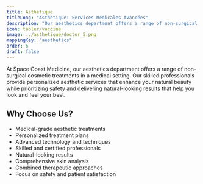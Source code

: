 ```yaml
---
title: Asthetique
titleLong: "Asthetique: Services Médicales Avancées"
description: "Our aesthetics department offers a range of non-surgical cosmetic treatments in a medical setting."
icon: tabler/vaccine
image: ../asthetique/doctor_5.png
mappingKey: "aesthetics"
order: 6
draft: false
---
```


At Space Coast Medicine, our aesthetics department offers a range of non-surgical cosmetic treatments in a medical setting. Our skilled professionals provide personalized aesthetic services that enhance your natural beauty while prioritizing safety and delivering natural-looking results that help you look and feel your best.

## Why Choose Us?

- Medical-grade aesthetic treatments
- Personalized treatment plans
- Advanced technology and techniques
- Skilled and certified professionals
- Natural-looking results
- Comprehensive skin analysis
- Combined therapeutic approaches
- Focus on safety and patient satisfaction
